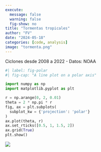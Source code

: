 ```yaml
---
execute:
  message: false
  warning: false
  fig-show: no
title: "Tormentas tropicales"
author: "FV"
date: "2024-05-18"
categories: [code, analysis]
image: "tormenta.png"
---
```


Ciclones desde 2008 a 2022 - Datos: NOAA

```python
#| label: fig-polar
#| fig-cap: "A line plot on a polar axis"

import numpy as np
import matplotlib.pyplot as plt

r = np.arange(0, 2, 0.01)
theta = 2 * np.pi * r
fig, ax = plt.subplots(
  subplot_kw = {'projection': 'polar'} 
)
ax.plot(theta, r)
ax.set_rticks([0.5, 1, 1.5, 2])
ax.grid(True)
plt.show()
```

![](tormenta.png)
